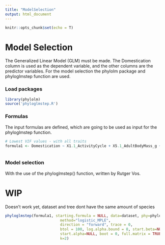 ```yaml
---
title: "ModelSelection"
output: html_document
---
```


```r
knitr::opts_chunk$set(echo = T)
```


# Model Selection
The Generalized Linear Model (GLM) must be made. The Domestication column is used as the dependent 
variable, and the other columns are the predictor variables. For the model selection the phylolm package 
and phyloglmstep function are used.


### Load packages
```r
library(phylolm)
source('phyloglmstep.R')
```


### Formulas

The input formulas are defined, which are going to be used as input for the phyloglmstep function.

```r
# Lowest VIF values - with all traits
formula1 <- Domestication ~ X1.1_ActivityCycle + X5.1_AdultBodyMass_g + X6.1_DietBreadth + X12.1_HabitatBreadth + X15.1_LitterSize + X21.1_PopulationDensity_n_km2 + X10.2_SocialGrpSize + MatingSystem + DevelopmentStrategy + Horns_Antlers + NaturalPredators + AVGMovingSpeed + AVGTravelDistance + Aspect + ClayPercentage + OrganicCarbon + Slope



```


### Model selection

With the use of the phyloglmstep() function, written by Rutger Vos.


# WIP 
Doesn't work yet, dataset and tree dont have the same amount of species

```r
phyloglmstep(formula1, starting.formula = NULL, data=dataset, phy=phyloTree, 
                         method="logistic_MPLE",
                         direction = "forward", trace = 0,
                         btol = 100, log.alpha.bound = 8, start.beta=NULL, 
                         start.alpha=NULL, boot = 0, full.matrix = TRUE,
                         k=2)
```







